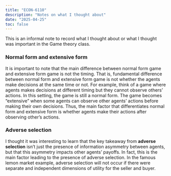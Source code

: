 ```yaml
---
title: "ECON-6110"
description: "Notes on what I thought about"
date: "2025-04-25"
toc: false
---
```


This is an informal note to record what I thought about or what I thought was important in the Game theory class.

### Normal form and extensive form

It is important to note that the main difference between normal form game and extensive form game is not the timing. That is, fundamental difference between normal form and extensive form game is not whether the agents make decisions at the same time or not. For example, think of a game where agents makes decisions at different timing but they cannot observe others' actions. In this setting, the game is still a normal form. The game becomes "extensive" when some agents can observe other agents' actions before making their own decisions. Thus, the main factor that differentiates normal form and extensive form is whether agents make their actions after observing other's actions.

### Adverse selection

I thought it was interesting to learn that the key takeaway from **adverse selection** isn't just the presence of information asymmetry between agents, but that this asymmetry impacts other agents' payoffs. In fact, this is the main factor leading to the presence of adverse selection. In the famous lemon market example, adverse selection will not occur if there were separate and independent dimensions of utility for the seller and buyer.
